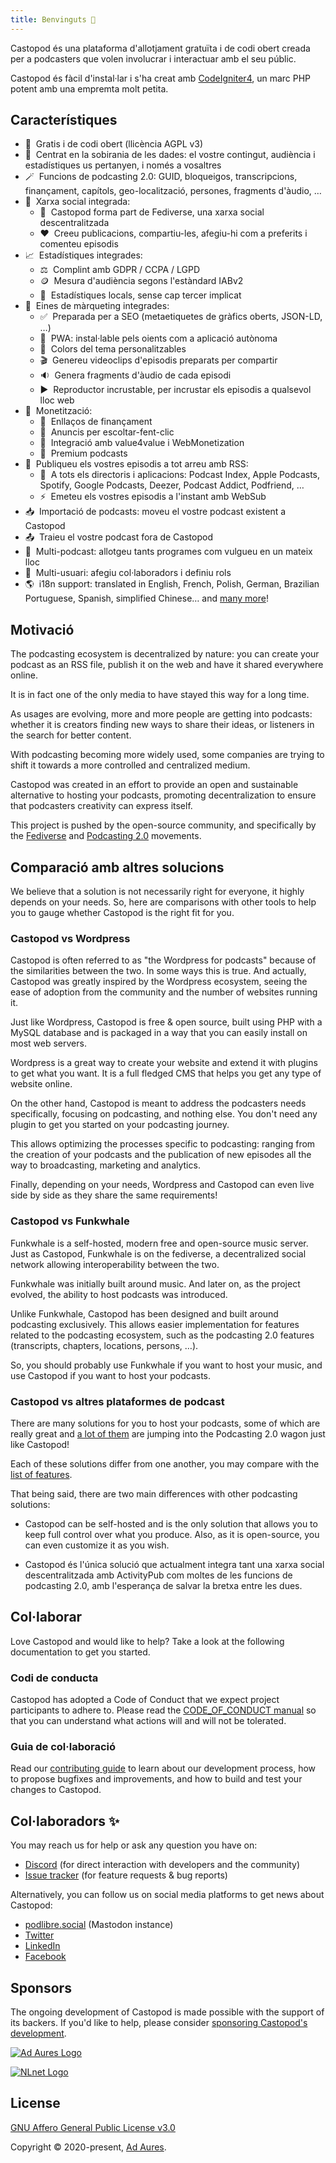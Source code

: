 ```yaml
---
title: Benvinguts 👋
---
```



Castopod és una plataforma d'allotjament gratuïta i de codi obert creada per a
podcasters que volen involucrar i interactuar amb el seu públic.

Castopod és fàcil d'instal·lar i s'ha creat amb
[CodeIgniter4](https://codeigniter.com/), un marc PHP potent amb una empremta
molt petita.

<LinkCard title="Instal·lar" href="./getting-started/install" />

## Característiques

- 🌱  Gratis i de codi obert (llicència AGPL v3)
- 🔐  Centrat en la sobirania de les dades: el vostre contingut, audiència i
  estadístiques us pertanyen, i només a vosaltres
- 🪄  Funcions de podcasting 2.0: GUID, bloqueigos, transcripcions, finançament,
  capítols, geo-localització, persones, fragments d'àudio, …
- 💬  Xarxa social integrada:
  - 🚀  Castopod forma part de Fediverse, una xarxa social descentralitzada
  - ❤️  Creeu publicacions, compartiu-les, afegiu-hi com a preferits i comenteu
    episodis
- 📈  Estadístiques integrades:
  - ⚖️  Complint amb GDPR / CCPA / LGPD
  - 🪙  Mesura d'audiència segons l'estàndard IABv2
  - 🏡  Estadístiques locals, sense cap tercer implicat
- 📢  Eines de màrqueting integrades:
  - ✅  Preparada per a SEO (metaetiquetes de gràfics oberts, JSON-LD, …)
  - 📱  PWA: instal·lable pels oients com a aplicació autònoma
  - 🎨  Colors del tema personalitzables
  - 🎬  Genereu videoclips d'episodis preparats per compartir
  - 🔉  Genera fragments d'àudio de cada episodi
  - ▶️  Reproductor incrustable, per incrustar els episodis a qualsevol lloc web
- 💸  Monetització:
  - 🔗  Enllaços de finançament
  - 📲  Anuncis per escoltar-fent-clic
  - 🤝  Integració amb value4value i WebMonetization
  - 💎  Premium podcasts
- 📡  Publiqueu els vostres episodis a tot arreu amb RSS:
  - 📱  A tots els directoris i aplicacions: Podcast Index, Apple Podcasts,
    Spotify, Google Podcasts, Deezer, Podcast Addict, Podfriend, …
  - ⚡  Emeteu els vostres episodis a l'instant amb WebSub
- 📥  Importació de podcasts: moveu el vostre podcast existent a Castopod
- 📤  Traieu el vostre podcast fora de Castopod
- 🔀  Multi-podcast: allotgeu tants programes com vulgueu en un mateix lloc
- 👥  Multi-usuari: afegiu col·laboradors i definiu rols
- 🌎  i18n support: translated in English, French, Polish, German, Brazilian
  Portuguese, Spanish, simplified Chinese… and
  [many more](https://translate.castopod.org)!

## Motivació

The podcasting ecosystem is decentralized by nature: you can create your podcast
as an RSS file, publish it on the web and have it shared everywhere online.

It is in fact one of the only media to have stayed this way for a long time.

As usages are evolving, more and more people are getting into podcasts: whether
it is creators finding new ways to share their ideas, or listeners in the search
for better content.

With podcasting becoming more widely used, some companies are trying to shift it
towards a more controlled and centralized medium.

Castopod was created in an effort to provide an open and sustainable alternative
to hosting your podcasts, promoting decentralization to ensure that podcasters
creativity can express itself.

This project is pushed by the open-source community, and specifically by the
[Fediverse](https://fediverse.party/en/fediverse/) and
[Podcasting 2.0](https://podcastindex.org/) movements.

## Comparació amb altres solucions

We believe that a solution is not necessarily right for everyone, it highly
depends on your needs. So, here are comparisons with other tools to help you to
gauge whether Castopod is the right fit for you.

### Castopod vs Wordpress

Castopod is often referred to as "the Wordpress for podcasts" because of the
similarities between the two. In some ways this is true. And actually, Castopod
was greatly inspired by the Wordpress ecosystem, seeing the ease of adoption
from the community and the number of websites running it.

Just like Wordpress, Castopod is free & open source, built using PHP with a
MySQL database and is packaged in a way that you can easily install on most web
servers.

Wordpress is a great way to create your website and extend it with plugins to
get what you want. It is a full fledged CMS that helps you get any type of
website online.

On the other hand, Castopod is meant to address the podcasters needs
specifically, focusing on podcasting, and nothing else. You don't need any
plugin to get you started on your podcasting journey.

This allows optimizing the processes specific to podcasting: ranging from the
creation of your podcasts and the publication of new episodes all the way to
broadcasting, marketing and analytics.

Finally, depending on your needs, Wordpress and Castopod can even live side by
side as they share the same requirements!

### Castopod vs Funkwhale

Funkwhale is a self-hosted, modern free and open-source music server. Just as
Castopod, Funkwhale is on the fediverse, a decentralized social network allowing
interoperability between the two.

Funkwhale was initially built around music. And later on, as the project
evolved, the ability to host podcasts was introduced.

Unlike Funkwhale, Castopod has been designed and built around podcasting
exclusively. This allows easier implementation for features related to the
podcasting ecosystem, such as the podcasting 2.0 features (transcripts,
chapters, locations, persons, …).

So, you should probably use Funkwhale if you want to host your music, and use
Castopod if you want to host your podcasts.

### Castopod vs altres plataformes de podcast

There are many solutions for you to host your podcasts, some of which are really
great and [a lot of them](https://podcastindex.org/apps) are jumping into the
Podcasting 2.0 wagon just like Castopod!

Each of these solutions differ from one another, you may compare with the
[list of features](#features).

That being said, there are two main differences with other podcasting solutions:

- Castopod can be self-hosted and is the only solution that allows you to keep
  full control over what you produce. Also, as it is open-source, you can even
  customize it as you wish.

- Castopod és l'única solució que actualment integra tant una xarxa social
  descentralitzada amb ActivityPub com moltes de les funcions de podcasting 2.0,
  amb l'esperança de salvar la bretxa entre les dues.

## Col·laborar

Love Castopod and would like to help? Take a look at the following documentation
to get you started.

### Codi de conducta

Castopod has adopted a Code of Conduct that we expect project participants to
adhere to. Please read the
[CODE_OF_CONDUCT manual](https://code.castopod.org/adaures/castopod/-/blob/beta/CODE_OF_CONDUCT.md)
so that you can understand what actions will and will not be tolerated.

### Guia de col·laboració

Read our [contributing guide](../contributing/guidelines.md) to learn about our
development process, how to propose bugfixes and improvements, and how to build
and test your changes to Castopod.

## Col·laboradors ✨

You may reach us for help or ask any question you have on:

- [Discord](https://castopod.org/discord) (for direct interaction with
  developers and the community)
- [Issue tracker](https://code.castopod.org/adaures/castopod/-/issues) (for
  feature requests & bug reports)

Alternatively, you can follow us on social media platforms to get news about
Castopod:

- [podlibre.social](https://podlibre.social/@Castopod) (Mastodon instance)
- [Twitter](https://twitter.com/castopod)
- [LinkedIn](https://linkedin.com/company/castopod)
- [Facebook](https://www.facebook.com/castopod)

## Sponsors

The ongoing development of Castopod is made possible with the support of its
backers. If you'd like to help, please consider
[sponsoring Castopod's development](https://opencollective.com/castopod/contribute).

[![Ad Aures Logo](../../../assets/images/sponsors/adaures.svg)](https://adaures.com/)

[![NLnet Logo](../../../assets/images/sponsors/nlnet.svg)](https://nlnet.nl/)

## License

[GNU Affero General Public License v3.0](https://choosealicense.com/licenses/agpl-3.0/)

Copyright © 2020-present, [Ad Aures](https://adaures.com/).
